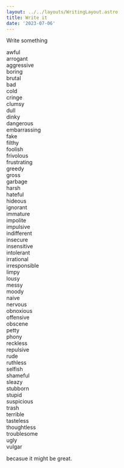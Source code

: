 ```yaml
---
layout: ../../layouts/WritingLayout.astro
title: Write it
date: '2023-07-06'
---
```


Write something

awful <br/>
arrogant <br/>
aggressive <br/>
boring <br/>
brutal <br/>
bad <br/>
cold <br/>
cringe <br/>
clumsy <br/>
dull <br/>
dinky <br/>
dangerous <br/>
embarrassing <br/>
fake <br/>
filthy <br/>
foolish <br/>
frivolous <br/>
frustrating <br/>
greedy <br/>
gross <br/>
garbage <br/>
harsh <br/>
hateful <br/>
hideous <br/>
ignorant <br/>
immature <br/>
impolite <br/>
impulsive <br/>
indifferent <br/>
insecure <br/>
insensitive <br/>
intolerant <br/>
irrational <br/>
irresponsible <br/>
limpy <br/>
lousy <br/>
messy <br/>
moody <br/>
naive <br/>
nervous <br/>
obnoxious <br/>
offensive <br/>
obscene <br/>
petty <br/>
phony <br/>
reckless <br/>
repulsive <br/>
rude <br/>
ruthless <br/>
selfish <br/>
shameful <br/>
sleazy <br/>
stubborn <br/>
stupid <br/>
suspicious <br/>
trash <br/>
terrible <br/>
tasteless <br/>
thoughtless <br/>
troublesome <br/>
ugly <br/>
vulgar

becasue it might be great.
